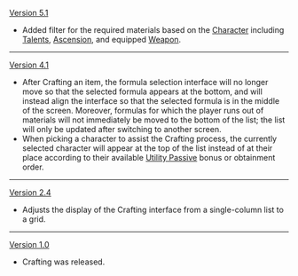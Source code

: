 {{Change History/Header}}
[[Version 5.1]]
* Added filter for the required materials based on the [[Character]] including [[Talent]]s, [[Ascension]], and equipped [[Weapon]].
----
[[Version 4.1]]
* After Crafting an item, the formula selection interface will no longer move so that the selected formula appears at the bottom, and will instead align the interface so that the selected formula is in the middle of the screen. Moreover, formulas for which the player runs out of materials will not immediately be moved to the bottom of the list; the list will only be updated after switching to another screen.
* When picking a character to assist the Crafting process, the currently selected character will appear at the top of the list instead of at their place according to their available [[Utility Passive#Bonuses on Crafting Methods|Utility Passive]] bonus or obtainment order.
----
[[Version 2.4]]
* Adjusts the display of the Crafting interface from a single-column list to a grid.
----
[[Version 1.0]]
* Crafting was released.